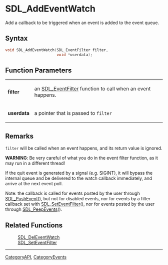 = SDL_AddEventWatch =

Add a callback to be triggered when an event is added to the event queue.

== Syntax ==

<syntaxhighlight lang='c'>
void SDL_AddEventWatch(SDL_EventFilter filter,
                       void *userdata);
</syntaxhighlight>

== Function Parameters ==

{|
|'''filter'''
|an [[SDL_EventFilter]] function to call when an event happens.
|-
|'''userdata'''
|a pointer that is passed to <code>filter</code>
|}

== Remarks ==

<code>filter</code> will be called when an event happens, and its return
value is ignored.

'''WARNING''': Be very careful of what you do in the event filter function,
as it may run in a different thread!

If the quit event is generated by a signal (e.g. SIGINT), it will bypass
the internal queue and be delivered to the watch callback immediately, and
arrive at the next event poll.

Note: the callback is called for events posted by the user through
[[SDL_PushEvent]](), but not for disabled events, nor for events by a
filter callback set with [[SDL_SetEventFilter]](), nor for events posted by
the user through [[SDL_PeepEvents]]().

== Related Functions ==

:[[SDL_DelEventWatch]]
:[[SDL_SetEventFilter]]

----
[[CategoryAPI]], [[CategoryEvents]]


